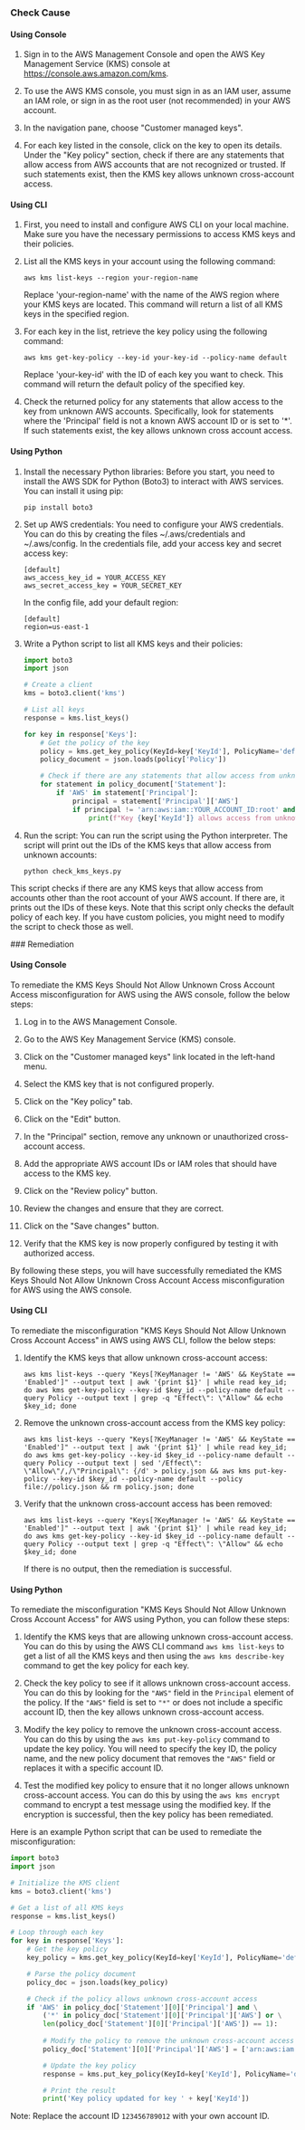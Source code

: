 

<Tabs><Tab title='Cause'>
### Check Cause

#### Using Console

1. Sign in to the AWS Management Console and open the AWS Key Management Service (KMS) console at https://console.aws.amazon.com/kms.

2. To use the AWS KMS console, you must sign in as an IAM user, assume an IAM role, or sign in as the root user (not recommended) in your AWS account.

3. In the navigation pane, choose "Customer managed keys". 

4. For each key listed in the console, click on the key to open its details. Under the "Key policy" section, check if there are any statements that allow access from AWS accounts that are not recognized or trusted. If such statements exist, then the KMS key allows unknown cross-account access.

#### Using CLI

1. First, you need to install and configure AWS CLI on your local machine. Make sure you have the necessary permissions to access KMS keys and their policies.

2. List all the KMS keys in your account using the following command:
   ```
   aws kms list-keys --region your-region-name
   ```
   Replace 'your-region-name' with the name of the AWS region where your KMS keys are located. This command will return a list of all KMS keys in the specified region.

3. For each key in the list, retrieve the key policy using the following command:
   ```
   aws kms get-key-policy --key-id your-key-id --policy-name default
   ```
   Replace 'your-key-id' with the ID of each key you want to check. This command will return the default policy of the specified key.

4. Check the returned policy for any statements that allow access to the key from unknown AWS accounts. Specifically, look for statements where the 'Principal' field is not a known AWS account ID or is set to '*'. If such statements exist, the key allows unknown cross account access.

#### Using Python

1. Install the necessary Python libraries: Before you start, you need to install the AWS SDK for Python (Boto3) to interact with AWS services. You can install it using pip:

   ```
   pip install boto3
   ```

2. Set up AWS credentials: You need to configure your AWS credentials. You can do this by creating the files ~/.aws/credentials and ~/.aws/config. In the credentials file, add your access key and secret access key:

   ```
   [default]
   aws_access_key_id = YOUR_ACCESS_KEY
   aws_secret_access_key = YOUR_SECRET_KEY
   ```

   In the config file, add your default region:

   ```
   [default]
   region=us-east-1
   ```

3. Write a Python script to list all KMS keys and their policies:

   ```python
   import boto3
   import json

   # Create a client
   kms = boto3.client('kms')

   # List all keys
   response = kms.list_keys()

   for key in response['Keys']:
       # Get the policy of the key
       policy = kms.get_key_policy(KeyId=key['KeyId'], PolicyName='default')
       policy_document = json.loads(policy['Policy'])

       # Check if there are any statements that allow access from unknown accounts
       for statement in policy_document['Statement']:
           if 'AWS' in statement['Principal']:
               principal = statement['Principal']['AWS']
               if principal != 'arn:aws:iam::YOUR_ACCOUNT_ID:root' and principal != '*':
                   print(f"Key {key['KeyId']} allows access from unknown account {principal}")
   ```

4. Run the script: You can run the script using the Python interpreter. The script will print out the IDs of the KMS keys that allow access from unknown accounts:

   ```
   python check_kms_keys.py
   ```

This script checks if there are any KMS keys that allow access from accounts other than the root account of your AWS account. If there are, it prints out the IDs of these keys. Note that this script only checks the default policy of each key. If you have custom policies, you might need to modify the script to check those as well.

</Tab>

<Tab title='Remediation'>
### Remediation

#### Using Console

To remediate the KMS Keys Should Not Allow Unknown Cross Account Access misconfiguration for AWS using the AWS console, follow the below steps:

1. Log in to the AWS Management Console.

2. Go to the AWS Key Management Service (KMS) console.

3. Click on the "Customer managed keys" link located in the left-hand menu.

4. Select the KMS key that is not configured properly.

5. Click on the "Key policy" tab.

6. Click on the "Edit" button.

7. In the "Principal" section, remove any unknown or unauthorized cross-account access.

8. Add the appropriate AWS account IDs or IAM roles that should have access to the KMS key.

9. Click on the "Review policy" button.

10. Review the changes and ensure that they are correct.

11. Click on the "Save changes" button.

12. Verify that the KMS key is now properly configured by testing it with authorized access.

By following these steps, you will have successfully remediated the KMS Keys Should Not Allow Unknown Cross Account Access misconfiguration for AWS using the AWS console.

#### Using CLI

To remediate the misconfiguration "KMS Keys Should Not Allow Unknown Cross Account Access" in AWS using AWS CLI, follow the below steps:

1. Identify the KMS keys that allow unknown cross-account access:
   
   ```
   aws kms list-keys --query "Keys[?KeyManager != 'AWS' && KeyState == 'Enabled']" --output text | awk '{print $1}' | while read key_id; do aws kms get-key-policy --key-id $key_id --policy-name default --query Policy --output text | grep -q "Effect\": \"Allow" && echo $key_id; done
   ```

2. Remove the unknown cross-account access from the KMS key policy:

   ```
   aws kms list-keys --query "Keys[?KeyManager != 'AWS' && KeyState == 'Enabled']" --output text | awk '{print $1}' | while read key_id; do aws kms get-key-policy --key-id $key_id --policy-name default --query Policy --output text | sed '/Effect\": \"Allow\"/,/\"Principal\": {/d' > policy.json && aws kms put-key-policy --key-id $key_id --policy-name default --policy file://policy.json && rm policy.json; done
   ```

3. Verify that the unknown cross-account access has been removed:

   ```
   aws kms list-keys --query "Keys[?KeyManager != 'AWS' && KeyState == 'Enabled']" --output text | awk '{print $1}' | while read key_id; do aws kms get-key-policy --key-id $key_id --policy-name default --query Policy --output text | grep -q "Effect\": \"Allow" && echo $key_id; done
   ```

   If there is no output, then the remediation is successful.

#### Using Python

To remediate the misconfiguration "KMS Keys Should Not Allow Unknown Cross Account Access" for AWS using Python, you can follow these steps:

1. Identify the KMS keys that are allowing unknown cross-account access. You can do this by using the AWS CLI command `aws kms list-keys` to get a list of all the KMS keys and then using the `aws kms describe-key` command to get the key policy for each key.

2. Check the key policy to see if it allows unknown cross-account access. You can do this by looking for the `"AWS"` field in the `Principal` element of the policy. If the `"AWS"` field is set to `"*"` or does not include a specific account ID, then the key allows unknown cross-account access.

3. Modify the key policy to remove the unknown cross-account access. You can do this by using the `aws kms put-key-policy` command to update the key policy. You will need to specify the key ID, the policy name, and the new policy document that removes the `"AWS"` field or replaces it with a specific account ID.

4. Test the modified key policy to ensure that it no longer allows unknown cross-account access. You can do this by using the `aws kms encrypt` command to encrypt a test message using the modified key. If the encryption is successful, then the key policy has been remediated.

Here is an example Python script that can be used to remediate the misconfiguration:

```python
import boto3
import json

# Initialize the KMS client
kms = boto3.client('kms')

# Get a list of all KMS keys
response = kms.list_keys()

# Loop through each key
for key in response['Keys']:
    # Get the key policy
    key_policy = kms.get_key_policy(KeyId=key['KeyId'], PolicyName='default')['Policy']

    # Parse the policy document
    policy_doc = json.loads(key_policy)

    # Check if the policy allows unknown cross-account access
    if 'AWS' in policy_doc['Statement'][0]['Principal'] and \
        ('*' in policy_doc['Statement'][0]['Principal']['AWS'] or \
        len(policy_doc['Statement'][0]['Principal']['AWS']) == 1):
        
        # Modify the policy to remove the unknown cross-account access
        policy_doc['Statement'][0]['Principal']['AWS'] = ['arn:aws:iam::123456789012:root']

        # Update the key policy
        response = kms.put_key_policy(KeyId=key['KeyId'], PolicyName='default', Policy=json.dumps(policy_doc))

        # Print the result
        print('Key policy updated for key ' + key['KeyId'])
``` 

Note: Replace the account ID `123456789012` with your own account ID.


</Tab>
</Tabs>